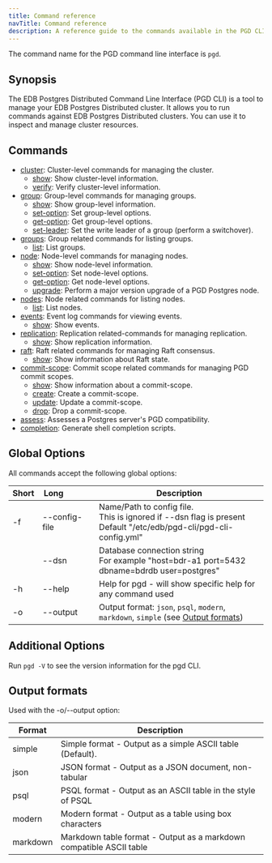 ```yaml
---
title: Command reference
navTitle: Command reference
description: A reference guide to the commands available in the PGD CLI.
---
```


The command name for the PGD command line interface is `pgd`.

## Synopsis

The EDB Postgres Distributed Command Line Interface (PGD CLI) is a tool to
manage your EDB Postgres Distributed cluster. It allows you to run commands
against EDB Postgres Distributed clusters. You can use it to inspect and manage
cluster resources.

## Commands

- [cluster](cluster): Cluster-level commands for managing the cluster.
  - [show](cluster/show): Show cluster-level information.
  - [verify](cluster/verify): Verify cluster-level information.
- [group](group): Group-level commands for managing groups.
  - [show](group/show): Show group-level information.
  - [set-option](group/set-option): Set group-level options.
  - [get-option](group/get-option): Get group-level options.
  - [set-leader](group/set-leader): Set the write leader of a group (perform a switchover).
- [groups](groups): Group related commands for listing groups.
  - [list](groups/list): List groups.
- [node](node): Node-level commands for managing nodes.
  - [show](node/show): Show node-level information.
  - [set-option](node/set-option): Set node-level options.
  - [get-option](node/get-option): Get node-level options.
  - [upgrade](node/upgrade): Perform a major version upgrade of a PGD Postgres node.
- [nodes](nodes): Node related commands for listing nodes.
  - [list](nodes/list): List nodes.
- [events](events): Event log commands for viewing events.
  - [show](events/show): Show events.
- [replication](replication): Replication related-commands for managing replication.
  - [show](replication/show): Show replication information.
- [raft](raft): Raft related commands for managing Raft consensus.
  - [show](raft/show): Show information about Raft state.
- [commit-scope](commit-scope): Commit scope related commands for managing PGD commit scopes.
  - [show](commit-scope/show): Show information about a commit-scope.
  - [create](commit-scope/create): Create a commit-scope.
  - [update](commit-scope/update): Update a commit-scope.
  - [drop](commit-scope/drop): Drop a commit-scope.
- [assess](assess): Assesses a Postgres server's PGD compatibility.
- [completion](completion): Generate shell completion scripts.


## Global Options

All commands accept the following global options:

| Short | Long&nbsp;&nbsp;&nbsp;&nbsp;&nbsp;&nbsp;&nbsp;&nbsp;&nbsp;&nbsp;&nbsp;&nbsp; | Description                                                                                                              |
|-------|------------------------------------------------------------------------------|--------------------------------------------------------------------------------------------------------------------------|
| -f    | --config-file                                                                | Name/Path to config file.<br/>This is ignored if --dsn flag is present<br/>Default "/etc/edb/pgd-cli/pgd-cli-config.yml" |
|       | --dsn                                                                        | Database connection string<br/>For example "host=bdr-a1 port=5432 dbname=bdrdb user=postgres"                            |
| -h    | --help                                                                       | Help for pgd - will show specific help for any command used                                                              |
| -o    | --output                                                                     | Output format: `json`, `psql`, `modern`, `markdown`, `simple`  (see [Output formats](#output-formats))                   |


## Additional Options

Run `pgd -V` to see the version information for the pgd CLI.

## Output formats

Used with the -o/--output option:

| Format   | Description                                                         |
|----------|---------------------------------------------------------------------|
| simple   | Simple format - Output as a simple ASCII table (Default).           |
| json     | JSON format - Output as a JSON document, non-tabular                |
| psql     | PSQL format - Output as an ASCII table in the style of PSQL         |
| modern   | Modern format - Output as a table using box characters              |
| markdown | Markdown table format - Output as a markdown compatible ASCII table |
